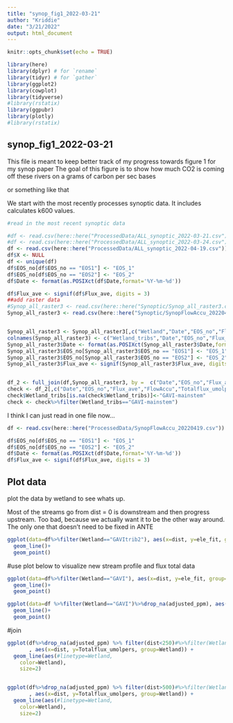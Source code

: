 ```yaml
---
title: "synop_fig1_2022-03-21"
author: "Kriddie"
date: "3/21/2022"
output: html_document
---
```


```r
knitr::opts_chunk$set(echo = TRUE)

library(here)
library(dplyr) # for `rename`
library(tidyr) # for `gather`
library(ggplot2)
library(cowplot)
library(tidyverse)
#library(rstatix)
library(ggpubr)
library(plotly)
#library(rstatix)
```

## synop_fig1_2022-03-21
This file is meant to keep better track of my progress towards figure 1 for my synop paper
The goal of this figure is to show how much CO2 is coming off these rivers on a grams of carbon per sec bases

or something like that


We start with the most recently processes synoptic data. It includes calculates k600 values.


```r
#read in the most recent synoptic data

#df <- read.csv(here::here("ProcessedData/ALL_synoptic_2022-03-21.csv"))
#df <- read.csv(here::here("ProcessedData/ALL_synoptic_2022-03-24.csv"))
df <- read.csv(here::here("ProcessedData/ALL_synoptic_2022-04-19.csv"))
df$X <- NULL
df <- unique(df)
df$EOS_no[df$EOS_no == "EOS1"] <- "EOS_1"
df$EOS_no[df$EOS_no == "EOS2"] <- "EOS_2"
df$Date <- format(as.POSIXct(df$Date,format='%Y-%m-%d'))

df$Flux_ave <- signif(df$Flux_ave, digits = 3)
##add raster data
#Synop_all_raster3 <- read.csv(here::here("Synoptic/Synop_all_raster3.csv"))
Synop_all_raster3 <- read.csv(here::here("Synoptic/SynopFlowAccu_20220419.csv"))


Synop_all_raster3 <- Synop_all_raster3[,c("Wetland","Date","EOS_no","Flux_ave","Wetland_1","Elevation","lon","lat","FlowAccu","Flowlen","Slope")]
colnames(Synop_all_raster3) <- c("Wetland_tribs","Date","EOS_no","Flux_ave","Wetland","Elevation_raster","lon_raster","lat_raster","FlowAccu","Flowlen","Slope_raster")
Synop_all_raster3$Date <- format(as.POSIXct(Synop_all_raster3$Date,format='%m/%d/%Y %H:%M:%S'),format='%Y-%m-%d')
Synop_all_raster3$EOS_no[Synop_all_raster3$EOS_no == "EOS1"] <- "EOS_1"
Synop_all_raster3$EOS_no[Synop_all_raster3$EOS_no == "EOS2"] <- "EOS_2"
Synop_all_raster3$Flux_ave <- signif(Synop_all_raster3$Flux_ave, digits = 3)


df_2 <- full_join(df,Synop_all_raster3, by =  c("Date","EOS_no","Flux_ave","Wetland"))
check <- df_2[,c("Date","EOS_no","Flux_ave","FlowAccu","Totalflux_umolpers","Wetland_tribs","Wetland")]%>%drop_na(Date)%>%filter(Wetland=="GAVI")
check$Wetland_tribs[is.na(check$Wetland_tribs)]<-"GAVI-mainstem"
check <- check%>%filter(Wetland_tribs=="GAVI-mainstem")

```

I think I can just read in one file now...

```r
df <- read.csv(here::here("ProcessedData/SynopFlowAccu_20220419.csv"))

df$EOS_no[df$EOS_no == "EOS1"] <- "EOS_1"
df$EOS_no[df$EOS_no == "EOS2"] <- "EOS_2"
df$Date <- format(as.POSIXct(df$Date,format='%Y-%m-%d'))
df$Flux_ave <- signif(df$Flux_ave, digits = 3)

```
## Plot data

plot the data by wetland to see whats up.

Most of the streams go from dist = 0 is downstream and then progress upstream. Too bad, because we actually want it to be the other way around. The only one that doesn't need to be fixed in ANTE

```r
ggplot(data=df%>%filter(Wetland=="GAVItrib2"), aes(x=dist, y=ele_fit, group=1)) +
  geom_line()+
  geom_point()
```


#use plot below to visualize new stream profile
and flux total data

```r
ggplot(data=df%>%filter(Wetland=="GAVI"), aes(x=dist, y=ele_fit, group=1)) +
  geom_line()+
  geom_point()

ggplot(data=df %>%filter(Wetland=="GAVI")%>%drop_na(adjusted_ppm), aes(x=dist, y=Totalflux_umolpers, group=1)) +
  geom_line()+
  geom_point()
```


#join

```r


ggplot(df%>%drop_na(adjusted_ppm) %>% filter(dist<250)#%>%filter(Wetland!="COLM")
       , aes(x=dist, y=Totalflux_umolpers, group=Wetland)) +
  geom_line(aes(#linetype=Wetland,
    color=Wetland),
    size=2)


ggplot(df%>%drop_na(adjusted_ppm) %>% filter(dist>500)#%>%filter(Wetland!="COLM")
       , aes(x=dist, y=Totalflux_umolpers, group=Wetland)) +
  geom_line(aes(#linetype=Wetland,
    color=Wetland),
    size=2)
  

```

